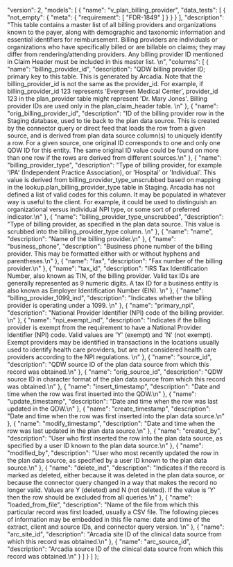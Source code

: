   "version": 2,
  "models": [
    {
      "name": "v_plan_billing_provider",
      "data_tests": [
        {
          "not_empty": {
            "meta": {
              "requirement": [
                "FDR-1849"
              ]
            }
          }
        }
      ],
      "description": "This table contains a master list of all billing providers and organizations known to the payer, along with demographic and taxonomic information and essential identifiers for reimbursement. Billing providers are individuals or organizations who have specifically billed or are billable on claims; they may differ from rendering/attending providers. Any billing provider ID mentioned in Claim Header must be included in this master list.    \n",
      "columns": [
        {
          "name": "billing_provider_id",
          "description": "QDW billing provider ID; primary key to this table.  This is generated by Arcadia.  Note that the billing_provider_id is not the same as the provider_id.  For example,  if billing_provider_id 123 represents 'Evergreen Medical Center', provider_id 123 in the plan_provider table might represent 'Dr. Mary Jones'.  Billing provider IDs are used only in the plan_claim_header table.  \n"
        },
        {
          "name": "orig_billing_provider_id",
          "description": "ID of the billing provider row in the Staging database, used to tie back to the plan data source.  This is created by the connector query or direct feed that loads the row from a given source, and is derived from plan data source column(s) to uniquely identify a row. For a given source, one original ID corresponds to one and only one QDW ID for this entity.  The same original ID value could be found on more than one row if the rows are derived from different sources.\n"
        },
        {
          "name": "billing_provider_type",
          "description": "Type of billing provider, for example 'IPA' (Independent Practice Association), or 'Hospital' or 'Individual'.  This value is derived from billing_provider_type_unscrubbed based on mapping in the lookup.plan_billing_provider_type table in Staging.  Arcadia has not defined a list of valid codes for this column.  It may be populated in whatever way is useful to the client.  For example, it could be used to distinguish an organizational versus individual NPI type, or some sort of preferred indicator.\n"
        },
        {
          "name": "billing_provider_type_unscrubbed",
          "description": "Type of billing provider, as specified in the plan data source.  This value is scrubbed into the billing_provider_type column. \n"
        },
        {
          "name": "name",
          "description": "Name of the billing provider.\n"
        },
        {
          "name": "business_phone",
          "description": "Business phone number of the billing provider.  This may be formatted either with or without hyphens and parentheses.\n"
        },
        {
          "name": "fax",
          "description": "Fax number of the billing provider.\n"
        },
        {
          "name": "tax_id",
          "description": "IRS Tax Identification Number, also known as TIN, of the billing provider.  Valid tax IDs are generally represented as 9 numeric digits.  A tax ID for a business entity is also known as Employer Identification Number (EIN).  \n"
        },
        {
          "name": "billing_provider_1099_ind",
          "description": "Indicates whether the billing provider is operating under a 1099.  \n"
        },
        {
          "name": "primary_npi",
          "description": "National Provider Identifier (NPI) code of the billing provider. \n"
        },
        {
          "name": "npi_exempt_ind",
          "description": "Indicates if the billing provider is exempt from the requirement to have a National Provider Identifier (NPI) code.  Valid values are 'Y' (exempt) and 'N' (not exempt). Exempt providers may be identified in transactions in the locations usually used to identify health care providers, but are not considered health care providers according to the NPI regulations. \n"
        },
        {
          "name": "source_id",
          "description": "QDW source ID of the plan data source from which this record was obtained.\n"
        },
        {
          "name": "orig_source_id",
          "description": "QDW source ID in character format of the plan data source from which this record was obtained.\n"
        },
        {
          "name": "insert_timestamp",
          "description": "Date and time when the row was first inserted into the QDW.\n"
        },
        {
          "name": "update_timestamp",
          "description": "Date and time when the row was last updated in the QDW.\n"
        },
        {
          "name": "create_timestamp",
          "description": "Date and time when the row was first inserted into the plan data source.\n"
        },
        {
          "name": "modify_timestamp",
          "description": "Date and time when the row was last updated in the plan data source.\n"
        },
        {
          "name": "created_by",
          "description": "User who first inserted the row into the plan data source, as specified by a user ID known to the plan data source.\n"
        },
        {
          "name": "modified_by",
          "description": "User who most recently updated the row in the plan data source, as specified by a user ID known to the plan data source.\n"
        },
        {
          "name": "delete_ind",
          "description": "Indicates if the record is marked as deleted, either because it was deleted in the plan data source, or because the connector query changed in a way that makes the record no longer valid.  Values are Y (deleted) and N (not deleted).  If the value is 'Y' then the row should be excluded from all queries.\n"
        },
        {
          "name": "loaded_from_file",
          "description": "Name of the file from which this particular record was first loaded, usually a CSV file. The following pieces of information may be embedded in this file name: date and time of the extract, client and source IDs, and connector query version.  \n"
        },
        {
          "name": "arc_site_id",
          "description": "Arcadia site ID of the clinical data source from which this record was obtained.\n"
        },
        {
          "name": "arc_source_id",
          "description": "Arcadia source ID of the clinical data source from which this record was obtained.\n"
        }
      ]
    }
  ]
};
